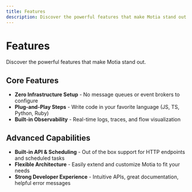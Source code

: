 ```yaml
---
title: Features
description: Discover the powerful features that make Motia stand out
---
```


# Features

Discover the powerful features that make Motia stand out.

## Core Features

- **Zero Infrastructure Setup** - No message queues or event brokers to configure
- **Plug-and-Play Steps** - Write code in your favorite language (JS, TS, Python, Ruby)
- **Built-in Observability** - Real-time logs, traces, and flow visualization

## Advanced Capabilities

- **Built-in API & Scheduling** - Out of the box support for HTTP endpoints and scheduled tasks
- **Flexible Architecture** - Easily extend and customize Motia to fit your needs
- **Strong Developer Experience** - Intuitive APIs, great documentation, helpful error messages
